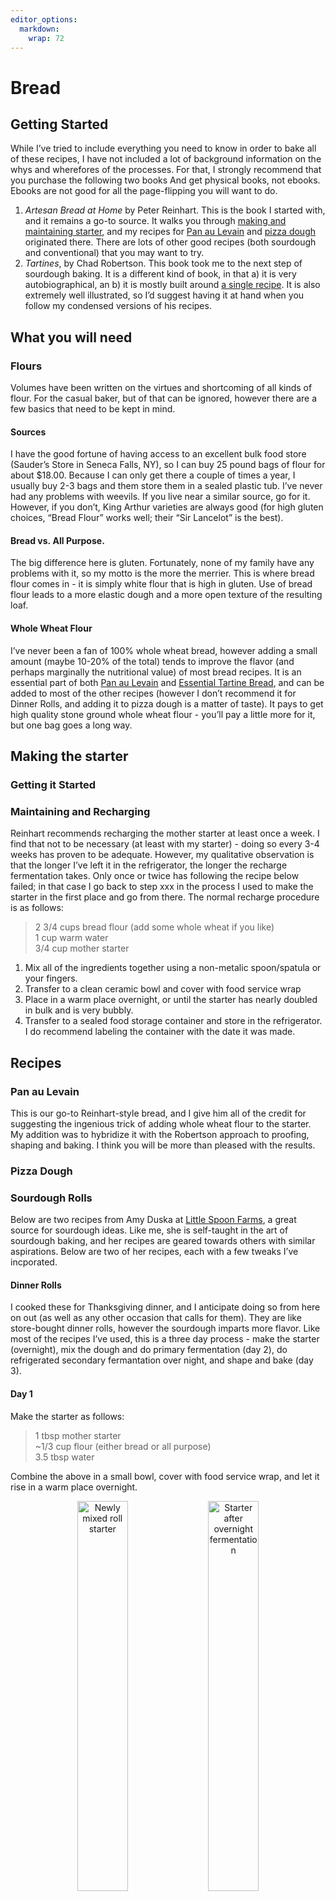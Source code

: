 ```yaml
---
editor_options: 
  markdown: 
    wrap: 72
---
```


# Bread

## Getting Started

While I've tried to include everything you need to know in order to bake
all of these recipes, I have not included a lot of background
information on the whys and wherefores of the processes. For that, I
strongly recommend that you purchase the following two books And get
physical books, not ebooks. Ebooks are not good for all the
page-flipping you will want to do.

1.  *Artesan Bread at Home* by Peter Reinhart. This is the book I
    started with, and it remains a go-to source. It walks you through
    [making and maintaining starter](#starter), and my recipes for [Pan
    au Levain](#pal) and [pizza dough](#pizzadough) originated there.
    There are lots of other good recipes (both sourdough and
    conventional) that you may want to try.
2.  *Tartines*, by Chad Robertson. This book took me to the next step of
    sourdough baking. It is a different kind of book, in that a) it is
    very autobiographical, an b) it is mostly built around [a single
    recipe](#tartines). It is also extremely well illustrated, so I'd
    suggest having it at hand when you follow my condensed versions of
    his recipes.

## What you will need

### Flours {#flour}

Volumes have been written on the virtues and shortcoming of all kinds of
flour. For the casual baker, but of that can be ignored, however there
are a few basics that need to be kept in mind.

#### Sources

I have the good fortune of having access to an excellent bulk food store
(Sauder's Store in Seneca Falls, NY), so I can buy 25 pound bags of
flour for about \$18.00. Because I can only get there a couple of times
a year, I usually buy 2-3 bags and them store them in a sealed plastic
tub. I've never had any problems with weevils. If you live near a
similar source, go for it. However, if you don't, King Arthur varieties
are always good (for high gluten choices, "Bread Flour" works well;
their "Sir Lancelot" is the best).

#### Bread vs. All Purpose.

The big difference here is gluten. Fortunately, none of my family have
any problems with it, so my motto is the more the merrier. This is where
bread flour comes in - it is simply white flour that is high in gluten.
Use of bread flour leads to a more elastic dough and a more open texture
of the resulting loaf.

#### Whole Wheat Flour

I've never been a fan of 100% whole wheat bread, however adding a small
amount (maybe 10-20% of the total) tends to improve the flavor (and
perhaps marginally the nutritional value) of most bread recipes. It is
an essential part of both [Pan au Levain](#pal) and [Essential Tartine
Bread](#tartines), and can be added to most of the other recipes
(however I don't recommend it for Dinner Rolls, and adding it to pizza
dough is a matter of taste). It pays to get high quality stone ground
whole wheat flour - you'll pay a little more for it, but one bag goes a
long way.

## Making the starter {#starter}

### Getting it Started

### Maintaining and Recharging

Reinhart recommends recharging the mother starter at least once a week.
I find that not to be necessary (at least with my starter) - doing so
every 3-4 weeks has proven to be adequate. However, my qualitative
observation is that the longer I've left it in the refrigerator, the
longer the recharge fermentation takes. Only once or twice has following
the recipe below failed; in that case I go back to step xxx in the
process I used to make the starter in the first place and go from there.
The normal recharge procedure is as follows:

> 2 3/4 cups bread flour (add some whole wheat if you like)\
> 1 cup warm water\
> 3/4 cup mother starter

1.  Mix all of the ingredients together using a non-metalic
    spoon/spatula or your fingers.\
2.  Transfer to a clean ceramic bowl and cover with food service wrap
3.  Place in a warm place overnight, or until the starter has nearly
    doubled in bulk and is very bubbly.
4.  Transfer to a sealed food storage container and store in the
    refrigerator. I do recommend labeling the container with the date it
    was made.

## Recipes

### Pan au Levain {#pal}

This is our go-to Reinhart-style bread, and I give him all of the credit
for suggesting the ingenious trick of adding whole wheat flour to the
starter. My addition was to hybridize it with the Robertson approach to
proofing, shaping and baking. I think you will be more than pleased with
the results.

### Pizza Dough {#pizzadough}

### Sourdough Rolls {#rolls}

Below are two recipes from Amy Duska at [Little Spoon
Farms](https://littlespoonfarm.com/), a great source for sourdough
ideas. Like me, she is self-taught in the art of sourdough baking, and
her recipes are geared towards others with similar aspirations. Below
are two of her recipes, each with a few tweaks I've incporated.

#### Dinner Rolls {#drolls}

I cooked these for Thanksgiving dinner, and I anticipate doing so from
here on out (as well as any other occasion that calls for them). They
are like store-bought dinner rolls, however the sourdough imparts more
flavor. Like most of the recipes I've used, this is a three day
process - make the starter (overnight), mix the dough and do primary
fermentation (day 2), do refrigerated secondary fermantation over night,
and shape and bake (day 3).

#### Day 1

Make the starter as follows:

> 1 tbsp mother starter\
> \~1/3 cup flour (either bread or all purpose)\
> 3.5 tbsp water

Combine the above in a small bowl, cover with food service wrap, and let
it rise in a warm place overnight.

<p float="left">

<center>

![Newly mixed roll starter](images/rollstarter1.jpeg){width="40%"} 
![Starter after overnight
fermentation](images/rollstarter2.jpeg){width="40%"}

Starter Before and After Overnight Fermentation

</center>

</p>

#### Day 2

Dough ingredients:

> 2 tbsp melted butter\
> 1 cup (240 gm) milk\
> 1 tbsp (44 gm) sugar\
> 1 tsp (5 gm) salt\
> 1/2 cup (100 gm) starter\
> 3 cups + 2 tbsp (375 gm) bread flour\
> 1 tbsp melted butter to brush on surface after baking

Mixing the dough:

1.  Combine butter, sugar, milk and salt and warm over low heat until
    butter is melted. transfer to mixer bowl and let cool to room
    temperature.
2.  Add flour and starter and mix with paddle attachment at low speed,
    until the ingredients are mixed and hydrated.
3.  Transfer dough to a ceramic bowl, cover with a dish towel, and let
    it stand for an hour.
4.  Now comes our first exposure to tartine-style stretching and
    folding. Uncover the dough, and with moistened clean hands, pick up
    the dough from one side, stretch it a bit, and fold over what's in
    the bowl. Repeat this process three times, rotating the bowl 1/4
    turn before each one.
5.  Repeat step four two more times, allowing 30 minutes of rising time
    between each stretch and fold.
6.  Cover the bowl with food service wrap and refrigerate overnight.

<center>

![](images/drolls1.jpeg){width="70%"}

After initial mixing

</center>

<p float="left">

<center>

![](images/drolls2.jpeg){width="40%"} 
![](images/drolls3.jpeg){width="40%"}

Dough before (left) and after (right) stretching and folding. Note that
the dough has expanded in volume and has a smoother surface. It also
becomes much more elastic.

</center>

</p>

#### Day 3

Today is shaping and baking day, a good day to plan for delicious fresh
rolls with dinner!

1.  Remove the dough from the refrigerator and let it warm 1-2 hours.
2.  Put dough on a surface dusted with rice flour and divide into 12
    roughly equal pieces of \~65 grams each.
3.  Shape each piece into a ball by turning up the sides and pinching
    them together. Arrange in a 9 X 13 inch baking dish dusted with rice
    flour (either a glass or a ceramic dush will work), cover with a
    towel, and let rise 3-4 hours.
4.  Preheat your oven to 375^o^ F. Brush the surface of the rolls with
    melted butter and bake 25-30 minutes until golden brown.

### Parmesan Bubble Loaf

This is a combination of three recipes, the [dinner roll](#drolls)
recipe we've already seen, the recipe from another old but excellent
cookbook - *A World of Breads* by Dolores Casella, and the technique for
making cheese breads from Reinhart. We used the first to make the dough
and the others to process and bake the dough.

Note that this recipe, as given previously, makes enough dough for one
loaf. I usually double everything to make two - one to eat right away
(it doesn't last long!) and one to freeze for later.

*Ingredients*

> A batch of [dinner roll dough]($drolls), processed through Day 2 (in
> other words, substitute the following for the Day 3 instructions).\
> 1/2 cup parmesan cheese, grated. (3/4 cup if doubled)\
> 2 cloves garlic, grated or smashed (3 if doubled)\
> 1/2 cup butter (3/4 if doubled)  
> 1 batch dough

1.  After the dough has warmed from its overnight fermentation, gently
    flatten it on a floured work surface
2.  Fold in the parmesan, divide the dough into 14 pieces and shape into
    balls.
    -   If you are doing a double batch, divide it into two halves and process each as above.
3.  Melt the butter, add the garlic and cook briefly.
4.  Lightly oil a standard bread loaf pan. Roll each ball of dough in
    the garlic/butter mix and stack in the loaf pan.
5.  Cover with a kitchen towel and allow it to rise 3-4 hours.
6.  Bake at 400^o^ F. for \~45 minutes until the top of the loaf is
    golden brown.

<center>

![](images/drolls4.jpeg){width="70%"}

Flattened dough with cheese sprinkled on it.

</center>

<p float="left">

<center>

![](images/drolls5.jpeg){width="35%"}
![](images/drolls6.jpeg){width="35%"}

Unbaked loaf before and after the final rise.

</center>

</p>

<center>

![](images/drolls7.jpeg){width="80%"}

The final product

</center>

### Ciabatta rolls

### Essential Tartine Bread {#tartines}

<center>

![](images/FirstTartine.jpeg){width="50%"}

My first loaf and the source of the recipe

</center>

It is fair to say that Alice's gift of the book *Tartine Bread* by Chad
Robertson revolutionized my approach to bread making. Instead of calling
for relatively stiff dough kneaded either by hand or in a stand mixer, a
series of gentle stretch and folds is used during the bulk fermentation
of a very soft dough. I have incorporated a stand mixer into the initial
combining of ingredients - it saves a lot of mess - but otherwise I
follow the original handling instructions (I have adjusted the flour
ratio somewhat, but that was a matter of personal taste). If you want to
go this route, it may involve some investment, but the results will be
worth it.

So first, [**buy the
book**](https://www.amazon.com/Tartine-Bread-Chad-Robertson/dp/0811870413/ref=sr_1_1?crid=384YPG5Z4NS52&keywords=tartine+bread&qid=1659704334&sprefix=Tartine%2Caps%2C563&sr=8-1).
It is available (and quite inexpensive) as an Amazon ebook, but I
strongly recommend spending the bucks (currently \$20.49) for the
printed version.

Then there are the items described in the [Kitchen
Essentials](#essentials) section - a kitchen scale, a bench knife,
proofing baskets, and a dutch oven/oven roaster. I already had the
roasting pan, but I needed to buy the rest. As I recall, the total cost
of those items was something on the order of \$60.

#### My method

What I describe below is a bare bones set of instructions for making
this bread. The book provides much more detail, along with copious
illustrations. You might also want to watch [this
video](https://youtu.be/fBDmPOZ_FJk?list=FLQh2uXeVOD3hCYVa6ueNFkA) to
see the process in action.

#### The Leaven (or Starter)

> 1 Tbsp mother starter\
> 100 gm bread flour\
> 100 gm whole wheat flour   
> 200 gm. Water  

Mix these ingredients and let it rise at room temperature overnight in a
container sealed with food service wrap.

#### Preparing the Dough

**Ingredients**

700 + 50 gm. Water (80^o^ F.)\
200 gm. leaven<sup>\*</sup>\
900 gm. bread flour\
50 gm. whole wheat flour\
10 gm. salt

<sup>\*</sup> This will not be all of the starter. If you wish, the
unused portion can be used to start a new batch of mother starter.

1.  Combine th 700 ml of warm water with the leaven, bread flour, and
    whole wheat flour in the bowl of your stand mixer. Mix with the
    paddle mixer on slow until the flour is fully hyrdated (about a
    minute.
2.  Let the dough stand for 25-40 minutes.
3.  Transfer the dough to a clean bowl (I use a ceramic one; Robertson
    recommends a clear plastic container).
4.  Add the salt and remaining water to the dough, and gently squeeze it
    in with your hands.
5.  You should allow for four hours of fermentation. During the first
    two hours, gently fold the dough with moistened hands, as described
    in the recipe for [dinner rolls](#drolls). You can continue folding
    during the last two hours, only be extremely gentle. The dough will
    have become more elastic, and its bulk will have increased by about
    20%.

#### Shaping the loaves

From here on out, the key word is **gently**. During the rise, the dough
will have become much more porous. We want to retain as much as possible
so that the final product will have the light texture we desire.

1.  Turn the dough out onto a very lightly floured work surface.\
2.  Divide the dough into two equal pieces with your bench knife, and
    flour the surfaces of each. Fold over the cut side of each so that
    there is a smooth floured circle on the top.
3.  Gently shape each piece into a smooth circle, cover them with a
    kitchen towel, and let them rest for 30 minutes.
4.  Flip each loaf with your bench knife or a large spatula, so that the
    floured side is now down.
5.  For each loaf, perform the following folds: -Fold the third of the
    dough closest to you over the middle third.
    -   Stretch the dough horizontally to the right and fold the
        rightmost third over the center.
    -   repeat this process for the left of the dough.
    -   Now fold the rear third of the dough over the middle. While
        holding that in place, fold up the front of the dough to create
        a seam down the middle of what will be the bottom of the loaf.
    -   Gently shape the loaf into an oval, stretching slightly to help
        seal the seam.
6.  Now dust your proofing baskets with a 50:50 mixture of white and
    whole wheat flour.
7.  Place each loaf into a basket **seam side up**, cover with food
    service wrap, and refrigerate overnight.

#### Baking

1.  Put your dutch oven or roaster into the oven and preheat it to
    500^o^ F.
2.  While the oven is preheating, remove the first loaf from the
    refrigerator and dust the surface with rice flour.
3.  When the oven has preheated, carefully remove the dutch oven from
    it.\
4.  Place the loaf into the shallow piece of the dutch oven and score
    the surface with two lengthwise parallel cuts about 1/4 inch deep. A
    serrated knife works well for this.
5.  Cover the bread with the deeper piece of the dutch oven and return
    it to your oven. Reduce the temperature to 450^o^ F.
6.  After 20 minutes, carefully remove the upper part of the dutch oven.
    You will release a lot of steam at this point, and the loaf should
    be just lightly browned.
7.  Bake for an additional 20-25 minutes until the crust is golden
    brown. Using a spatula, place it onto a cooling rack.
8.  Return the dutch oven to the oven and increase the heat to 500^o^ F.
9.  While the oven is reheating, take the second loaf out of the
    refrigerator and dust with rice flour, in preparation for repeating
    steps 3 to 7 above.

<center>

![](images/Tartine2.jpeg){width="70%"}

The inside of the finished product, showing the open crumb that results
from gentle handling of the dough.

</center>

### Tartine Baguettes {#baguettes}

This is our second recipe from *Tartine Bread*, one that is similar to
the previous one but with a couple of key differences:

1.  It uses both sourdough and commercial yeast starters in the dough.
2.  Mixing, rising and baking can occur all on the same day.

There are also two ways to bake the bread. The first is on your baking
stone, with a dish towel saturated in water placed in a shallow pan in
the oven to create steam - the method in the original recipe. The second
is one I devised - use a suitable cakepan placed on the stone for the
bread, and cover it with foil for the first 20 minutes of baking.

#### Starters

**Leaven (sourdough starter)**

> 1 tbsp. mother starter\
> 220 gm. all purpose flour\
> 220 gm water (80^o^ F.)

**Poolish (commercial yeast starter)**

> 200 gm. all purpose flour\
> 200 gm water (80^o^ F.)\
> 3 gm. active dry yeast

Mix the two starters in separate small bowls, cover with food service wrap and place in a warm location overnight.

#### Mixing and Fermenting

400 gm. leaven (all of it)\
400 gm. poolish (ditto)\
500 + 25 gm. water (75-80^o^ F.)\
650 gm. all purpose flour\
350 gm. bread flour\
10 gm. salt

1.  Combine leaven, poolish, 500 gm. of water and both flours in bowl of
    stand mixer. Mix with paddle attachment at low speed until all of
    the flour is hydrated (\~1 minute). Cover with cloth and let stand
    30-60 minutes.
2.  Transfer to a clean bowl and add salt and the remaining water. Work
    them in with your hands.\
3.  Let the dough rise in a warm place, gently folding every 40 minutes,
    until the dough becomes puffy and springy (3-4 hours).

#### Shaping

The first decision you will need to make is how many loaves you want to
make and when. I kind of like six, but you can do as few as 2 or as many
as 8. It all depends on the capacity of your oven and your ability to
put up with multiple round of baking. What follows is for six.

And in all candor, I'm still working on the best shaping method. This is
what I've come up with so far.

1.  Place the dough on a lightly floured surface and divide first into
    two equal pieces, each of which is divided three ways. If you are
    only going to bake half of the loaves immediately, put one half in a
    bowl, cover with food service wrap and refrigerate.
2.  Shape each piece into a rectangle and let it rest for 30 minutes.
3.  Cover a cookie sheet with a towel and dust it with rice flour.
4.  For each loaf, do the following:
    -   Position the rectangle with the long side towards you and fold
        the front third over the middle one.
    -   Stretch the dough so it nearly doubles in length and then fold
        the rear third back over the middle.
    -   Roll the dough gently with your hands to stretch it further and
        taper the ends.
    -   Place the loaf on one edge of the towel seam side up.
5.  Repeat step 4 for the next loaf. When you place it on the towel, do
    so such that a fold of the towel is positioned between it and the
    previous loaf.
6.  When all loaves are shaped, cover with another towel and let them
    rise for 2.5-3 hours.

#### Baking

As noted above, there are two methods that can be used.

**On a Stone**

1.  Position your stone on a middle rack. On a lower rack, place a
    shallow pan containing a water saturated dish towel.
2.  Preheat the oven to 500^o^ C.
3.  Invert the loaves onto a pizza peel and score the loaves with a 2-3
    long angled and parallel cuts.
4.  As soon as the oven reaches temperature, place as many loaves as
    will fit onto the stone using a pizza peel dusted with rice flour.
5.  Reduce the temperature to 475^o^ F. and bake for 15 minutes.
6.  Remove the pan with the towel and continue to bake for 15-25
    minutes, until the baguettes are golden brown. Reomove from the oven
    and place loaves on a cooling rack.
7.  Repeat steps 2 through five as many times as necessary to bake all
    of your baguettes.

**In a pan**

1.  Preheat your oven to 500^o^ F, with your stone positioned on a
    middle rack
2.  Invert the loaves onto a large (9 X 13 in. or larger) cake pan.
    Score the loaves as above Cover with aluminum foil.\
3.  Place the pan onto the baking stone in the oven, lower the
    temperature to 475^o^ F. and bake for 20 minutes.
4.  Remove the foil and continue to bake for another 15-25 minutes,
    until the loves are a rich golden brown.
5.  Place bake loaves on a cooling rack.
6.  Repeat the above as needed to bake all of the loaves.

<center>

![](images/baguettes-final.jpeg){width="60%"}

The final product. In this case, the dough was divided into eight loaves
and all were baked on a pizza steel (method 1) on the same day.

</center>
